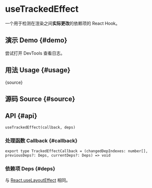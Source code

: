 # useTrackedEffect


<HooksType category="Lifecycle" devOnly />

一个用于检测在渲染之间**实际更改**的依赖项的 React Hook。

## 演示 Demo \{#demo}

尝试打开 DevTools 查看日志。


<App />

## 用法 Usage \{#usage}


<RawCode>{source}</RawCode>

## 源码 Source \{#source}


<Source />

## API \{#api}

```tsx
useTrackedEffect(callback, deps)
```

### 处理函数 Callback \{#callback}

```tsx
export type TrackedEffectCallback = (changedDepIndexes: number[], previousDeps?: Deps, currentDeps?: Deps) => void
```

### 依赖项 Deps \{#deps}

与 [React.useLayoutEffect](https://react.dev/reference/react/useLayoutEffect) 相同。
